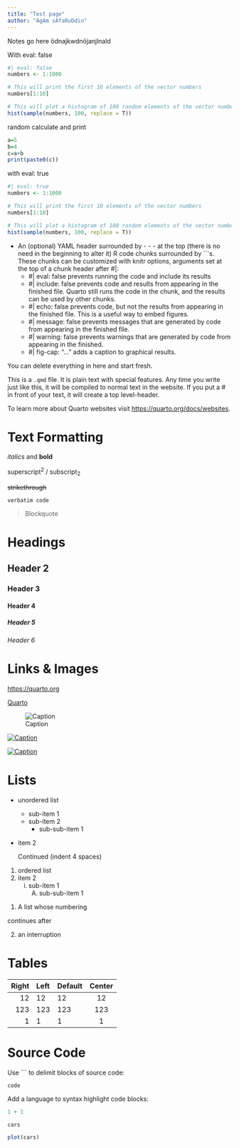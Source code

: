 ```yaml
---
title: "Test page"
author: "AgAm sAfaRuDdin"
---
```


::: callout-note
Notes go here ödnajkwdnöjanjlnald
:::

With eval: false

```r
#| eval: false
numbers <- 1:1000

# This will print the first 10 elements of the vector numbers
numbers[1:10]

# This will plot a histogram of 100 random elements of the vector numbers
hist(sample(numbers, 100, replace = T))
```

random calculate and print

```r
a=5
b=4
c=a+b
print(paste0(c))

```

with eval: true

```r
#| eval: true
numbers <- 1:1000

# This will print the first 10 elements of the vector numbers
numbers[1:10]

# This will plot a histogram of 100 random elements of the vector numbers
hist(sample(numbers, 100, replace = T))
```


* An (optional) YAML header surrounded by - - - at the top (there is no need in the beginning to alter it)
R code chunks surrounded by ```s. These chunks can be customized with knitr options, arguments set at the top of a chunk header after #|:
  + #| eval: false prevents running the code and include its results
  + #| include: false prevents code and results from appearing in the finished file. Quarto still runs the code in the chunk, and the results can be used by other chunks.
  + #| echo: false prevents code, but not the results from appearing in the finished file. This is a useful way to embed figures.
  + #| message: false prevents messages that are generated by code from appearing in the finished file.
  + #| warning: false prevents warnings that are generated by code from appearing in the finished.
  + #| fig-cap: "..." adds a caption to graphical results.




::: callout-note
You can delete everything in here and start fresh.
:::

This is a `.qmd` file. It is plain text with special features. Any time you write just like this, it will be compiled to normal text in the website. If you put a \# in front of your text, it will create a top level-header.

To learn more about Quarto websites visit <https://quarto.org/docs/websites>.

# Text Formatting

*italics* and **bold**

superscript^2^ / subscript~2~

~~strikethrough~~

`verbatim code`

> Blockquote

# Headings

## Header 2
### Header 3
#### Header 4
##### Header 5
###### Header 6

# Links & Images

<https://quarto.org>

[Quarto](https://quarto.org)

![Caption](../../assets/img/elephant.png)

[![Caption](../../assets/img/elephant.png)](https://quarto.org)

[![Caption](../../assets/img/elephant.png)](https://quarto.org "An elephant")


# Lists

* unordered list
    + sub-item 1
    + sub-item 2
        - sub-sub-item 1
        
*   item 2

    Continued (indent 4 spaces)
    
    
1. ordered list
2. item 2
    i) sub-item 1
         A.  sub-sub-item 1
         
(@)  A list whose numbering

continues after

(@)  an interruption

# Tables

| Right | Left | Default | Center |
|------:|:-----|---------|:------:|
|   12  |  12  |    12   |    12  |
|  123  |  123 |   123   |   123  |
|    1  |    1 |     1   |     1  |

# Source Code

Use ``` to delimit blocks of source code:

```
code
```

Add a language to syntax highlight code blocks:

```r
1 + 1
```

```r
cars
```

```r
plot(cars)
```

